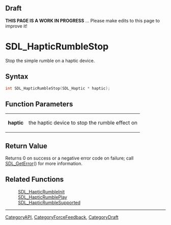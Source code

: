 
== Draft ==

'''THIS PAGE IS A WORK IN PROGRESS''' ... Please make edits to this page to improve it!
= SDL_HapticRumbleStop =

Stop the simple rumble on a haptic device.

== Syntax ==

<syntaxhighlight lang='c'>
int SDL_HapticRumbleStop(SDL_Haptic * haptic);
</syntaxhighlight>

== Function Parameters ==

{|
|'''haptic'''
|the haptic device to stop the rumble effect on
|}

== Return Value ==

Returns 0 on success or a negative error code on failure; call
[[SDL_GetError]]() for more information.

== Related Functions ==

:[[SDL_HapticRumbleInit]]
:[[SDL_HapticRumblePlay]]
:[[SDL_HapticRumbleSupported]]

----
[[CategoryAPI]], [[CategoryForceFeedback]], [[CategoryDraft]]



